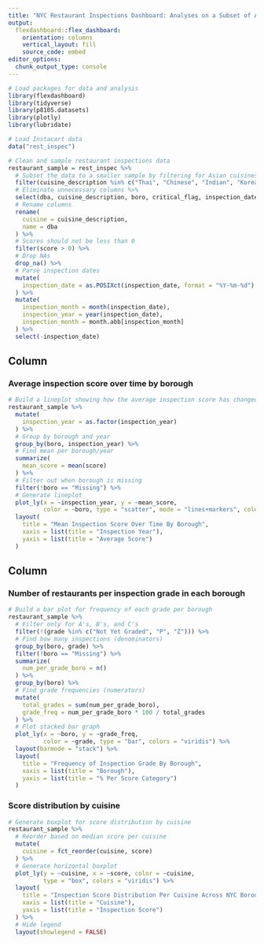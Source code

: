 ```yaml
---
title: "NYC Restaurant Inspections Dashboard: Analyses on a Subset of Asian Restaurants (Thai, Chinese, Indian, Korean, & Japanese)"
output: 
  flexdashboard::flex_dashboard:
    orientation: columns
    vertical_layout: fill
    source_code: embed
editor_options: 
  chunk_output_type: console
---
```


```r
# Load packages for data and analysis
library(flexdashboard)
library(tidyverse)
library(p8105.datasets)
library(plotly)
library(lubridate)

# Load Instacart data
data("rest_inspec")

# Clean and sample restaurant inspections data
restaurant_sample = rest_inspec %>% 
  # Subset the data to a smaller sample by filtering for Asian cuisines
  filter(cuisine_description %in% c("Thai", "Chinese", "Indian", "Korean", "Japanese")) %>% 
  # Eliminate unnecessary columns %>% 
  select(dba, cuisine_description, boro, critical_flag, inspection_date, score, grade, street) %>% 
  # Rename columns
  rename(
    cuisine = cuisine_description,
    name = dba
  ) %>% 
  # Scores should not be less than 0
  filter(score > 0) %>% 
  # Drop NAs
  drop_na() %>% 
  # Parse inspection dates
  mutate(
    inspection_date = as.POSIXct(inspection_date, format = "%Y-%m-%d")
  ) %>% 
  mutate(
    inspection_month = month(inspection_date),
    inspection_year = year(inspection_date),
    inspection_month = month.abb[inspection_month]
  ) %>% 
  select(-inspection_date)

```

Column {data-width=650}
-----------------------------------------------------------------------

### Average inspection score over time by borough

```r
# Build a lineplot showing how the average inspection score has changed over time split by borough
restaurant_sample %>% 
  mutate(
    inspection_year = as.factor(inspection_year)
  ) %>% 
  # Group by borough and year
  group_by(boro, inspection_year) %>% 
  # Find mean per borough/year
  summarize(
    mean_score = mean(score)
  ) %>% 
  # Filter out when borough is missing
  filter(!boro == "Missing") %>% 
  # Generate lineplot
  plot_ly(x = ~inspection_year, y = ~mean_score,
          color = ~boro, type = "scatter", mode = "lines+markers", colors = "viridis") %>% 
  layout(
    title = "Mean Inspection Score Over Time By Borough",
    xaxis = list(title = "Inspection Year"),
    yaxis = list(title = "Average Score")
  )
```

Column {data-width=350}
-----------------------------------------------------------------------

### Number of restaurants per inspection grade in each borough

```r
# Build a bar plot for frequency of each grade per borough
restaurant_sample %>% 
  # Filter only for A's, B's, and C's
  filter(!(grade %in% c("Not Yet Graded", "P", "Z"))) %>% 
  # Find how many inspections (denominators)
  group_by(boro, grade) %>% 
  filter(!boro == "Missing") %>% 
  summarize(
    num_per_grade_boro = n()
  ) %>% 
  group_by(boro) %>% 
  # Find grade frequencies (numerators)
  mutate(
    total_grades = sum(num_per_grade_boro),
    grade_freq = num_per_grade_boro * 100 / total_grades
  ) %>% 
  # Plot stacked bar graph
  plot_ly(x = ~boro, y = ~grade_freq, 
          color = ~grade, type = "bar", colors = "viridis") %>% 
  layout(barmode = "stack") %>% 
  layout(
    title = "Frequency of Inspection Grade By Borough",
    xaxis = list(title = "Borough"),
    yaxis = list(title = "% Per Score Category")
  )
```

### Score distribution by cuisine

```r
# Generate boxplot for score distribution by cuisine
restaurant_sample %>% 
  # Reorder based on median score per cuisine
  mutate(
    cuisine = fct_reorder(cuisine, score)
  ) %>% 
  # Generate horizontal boxplot
  plot_ly(y = ~cuisine, x = ~score, color = ~cuisine,
          type = "box", colors = "viridis") %>% 
  layout(
    title = "Inspection Score Distribution Per Cuisine Across NYC Boroughs",
    xaxis = list(title = "Cuisine"),
    yaxis = list(title = "Inspection Score")
  ) %>% 
  # Hide legend
  layout(showlegend = FALSE)
```

